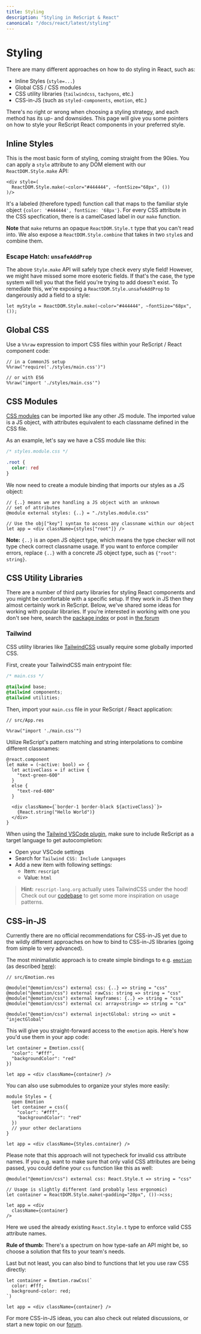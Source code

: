 ```yaml
---
title: Styling
description: "Styling in ReScript & React"
canonical: "/docs/react/latest/styling"
---
```


# Styling

There are many different approaches on how to do styling in React, such as:

- Inline Styles (`style=...`)
- Global CSS / CSS modules
- CSS utility libraries (`tailwindcss`, `tachyons`, etc.)
- CSS-in-JS (such as `styled-components`, `emotion`, etc.)

There's no right or wrong when choosing a styling strategy, and each method has its up- and downsides. This page will give you some pointers on how to style your ReScript React components in your preferred style.


## Inline Styles

This is the most basic form of styling, coming straight from the 90ies. You can apply a `style` attribute to any DOM element with our `ReactDOM.Style.make` API:

```rescript
<div style=(
  ReactDOM.Style.make(~color="#444444", ~fontSize="68px", ())
)/>
```

It's a labeled (therefore typed) function call that maps to the familiar style object `{color: '#444444', fontSize: '68px'}`. For every CSS attribute in the CSS specfication, there is a camelCased label in our `make` function.

**Note** that `make` returns an opaque `ReactDOM.Style.t` type that you can't read into. We also expose a `ReactDOM.Style.combine` that takes in two `style`s and combine them.

### Escape Hatch: `unsafeAddProp`

The above `Style.make` API will safely type check every style field! However, we might have missed some more esoteric fields. If that's the case, the type system will tell you that the field you're trying to add doesn't exist. To remediate this, we're exposing a `ReactDOM.Style.unsafeAddProp` to dangerously add a field to a style:

```reason
let myStyle = ReactDOM.Style.make(~color="#444444", ~fontSize="68px", ());
```

## Global CSS

Use a `%%raw` expression to import CSS files within your ReScript / React component code:

```rescript
// in a CommonJS setup
%%raw("require('./styles/main.css')")

// or with ES6
%%raw("import './styles/main.css'")
```

## CSS Modules

[CSS modules](https://github.com/css-modules/css-modules) can be imported like any other JS module. The imported value is a JS object, with attributes equivalent to each classname defined in the CSS file.

As an example, let's say we have a CSS module like this:

```css
/* styles.module.css */

.root {
  color: red
}
```

We now need to create a module binding that imports our styles as a JS object: 

```res
// {..} means we are handling a JS object with an unknown
// set of attributes
@module external styles: {..} = "./styles.module.css"

// Use the obj["key"] syntax to access any classname within our object
let app = <div className={styles["root"]} />
```

**Note:** `{..}` is an open JS object type, which means the type checker will not type check correct classname usage. If you want to enforce compiler errors, replace `{..}` with a concrete JS object type, such as `{"root": string}`.


## CSS Utility Libraries

There are a number of third party libraries for styling React components and you might be comfortable with a specific setup. If they work in JS then they almost certainly work in ReScript. Below, we've shared some ideas for working with popular libraries. If you're interested in working with one you don't see here, search the [package index](https://rescript-lang.org/packages) or post in [the forum](https://forum.rescript-lang.org)

### Tailwind


CSS utility libraries like [TailwindCSS](https://tailwindcss.com) usually require some globally imported CSS.

First, create your TailwindCSS main entrypoint file:

```css
/* main.css */

@tailwind base;
@tailwind components;
@tailwind utilities;
```

Then, import your `main.css` file in your ReScript / React application:

```res
// src/App.res

%%raw("import './main.css'")
```

Utilize ReScript's pattern matching and string interpolations to combine different classnames:

```res
@react.component
let make = (~active: bool) => {
  let activeClass = if active {
    "text-green-600"
  }
  else {
    "text-red-600"
  }

  <div className={`border-1 border-black ${activeClass}`}>
    {React.string("Hello World")}
  </div>
}
```

When using the [Tailwind VSCode plugin](https://tailwindcss.com/docs/intellisense), make sure to include ReScript as a target language to get autocompletion:

- Open your VSCode settings
- Search for `Tailwind CSS: Include Languages`
- Add a new item with following settings:
  - Item: `rescript`
  - Value: `html`


> **Hint:** `rescript-lang.org` actually uses TailwindCSS under the hood! Check out our [codebase](https://github.com/rescript-association/rescript-lang.org) to get some more inspiration on usage patterns.


## CSS-in-JS

Currently there are no official recommendations for CSS-in-JS yet due to the wildly different approaches on how to bind to CSS-in-JS libraries (going from simple to very advanced).

The most minimalistic approach is to create simple bindings to e.g. [`emotion`](https://emotion.sh/docs/introduction) (as described [here](https://github.com/bloodyowl/rescript-react-starter-kit/blob/eca7055c59ba578b2d1994fc928d8f541a423e74/src/shared/Emotion.res)):

```res
// src/Emotion.res

@module("@emotion/css") external css: {..} => string = "css"
@module("@emotion/css") external rawCss: string => string = "css"
@module("@emotion/css") external keyframes: {..} => string = "css"
@module("@emotion/css") external cx: array<string> => string = "cx"

@module("@emotion/css") external injectGlobal: string => unit = "injectGlobal"
```

This will give you straight-forward access to the `emotion` apis. Here's how you'd use them in your app code:

```res
let container = Emotion.css({
  "color": "#fff",
  "backgroundColor": "red"
})

let app = <div className={container} />
```

You can also use submodules to organize your styles more easily:

```res
module Styles = {
  open Emotion
  let container = css({
    "color": "#fff",
    "backgroundColor": "red"
  })
  // your other declarations
}

let app = <div className={Styles.container} />
```

Please note that this approach will not typecheck for invalid css attribute names. If you e.g. want to make sure that only valid CSS attributes are being passed, you could define your `css` function like this as well:

```res
@module("@emotion/css") external css: React.Style.t => string = "css"

// Usage is slightly different (and probably less ergonomic)
let container = ReactDOM.Style.make(~padding="20px", ())->css;

let app = <div
  className={container}
/>
```

Here we used the already existing `React.Style.t` type to enforce valid CSS attribute names. 

**Rule of thumb:** There's a spectrum on how type-safe an API might be, so choose a solution that fits to your team's needs.

Last but not least, you can also bind to functions that let you use raw CSS directly:

```res
let container = Emotion.rawCss(`
  color: #fff;
  background-color: red;
`)

let app = <div className={container} />
```

For more CSS-in-JS ideas, you can also check out related discussions, or start a new topic on our [forum](https://forum.rescript-lang.org).
